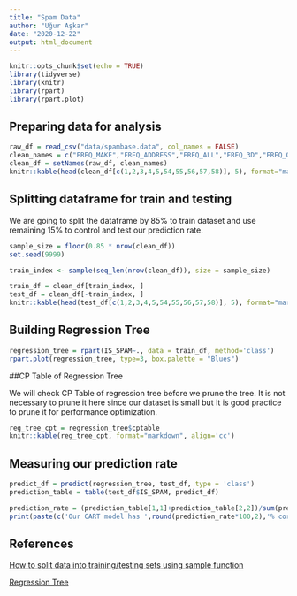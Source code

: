```yaml
---
title: "Spam Data"
author: "Uğur Aşkar"
date: "2020-12-22"
output: html_document
---
```


```r
knitr::opts_chunk$set(echo = TRUE)
library(tidyverse)
library(knitr)
library(rpart)
library(rpart.plot)
```

## Preparing data for analysis

```r
raw_df = read_csv("data/spambase.data", col_names = FALSE)
clean_names = c("FREQ_MAKE","FREQ_ADDRESS","FREQ_ALL","FREQ_3D","FREQ_OUR","FREQ_OVER","FREQ_REMOVE","FREQ_INTERNET","FREQ_ORDER","FREQ_MAIL","FREQ_RECEIVE","FREQ_WILL","FREQ_PEOPLE","FREQ_REPORT","FREQ_ADDRESSES","FREQ_FREE","FREQ_BUSINESS","FREQ_EMAIL","FREQ_YOU","FREQ_CREDIT","FREQ_YOUR","FREQ_FONT","FREQ_000","FREQ_MONEY","FREQ_HP","FREQ_HPL","FREQ_GEORGE","FREQ_650","FREQ_LAB","FREQ_LABS","FREQ_TELNET","FREQ_857","FREQ_DATA","FREQ_415","FREQ_85","FREQ_TECHNOLOGY","FREQ_1999","FREQ_PARTS","FREQ_PM","FREQ_DIRECT","FREQ_CS","FREQ_MEETING","FREQ_ORIGINAL","FREQ_PROJECT","FREQ_RE","FREQ_EDU","FREQ_TABLE","FREQ_CONFERENCE","FREQ_;","FREQ_(","FREQ_[","FREQ_!","FREQ_$","FREQ_#","LENGTH_AVERAGE","LENGTH_LONGEST","LENGTH_TOTAL","IS_SPAM")
clean_df = setNames(raw_df, clean_names)
knitr::kable(head(clean_df[c(1,2,3,4,5,54,55,56,57,58)], 5), format="markdown", align='cc')
```

## Splitting dataframe for train and testing

We are going to split the dataframe by 85% to train dataset and use remaining 15% to control and test our prediction rate. 

```r
sample_size = floor(0.85 * nrow(clean_df))
set.seed(9999)

train_index <- sample(seq_len(nrow(clean_df)), size = sample_size)

train_df = clean_df[train_index, ]
test_df = clean_df[-train_index, ]
knitr::kable(head(test_df[c(1,2,3,4,5,54,55,56,57,58)], 5), format="markdown", align='cc')
```
## Building Regression Tree

```r
regression_tree = rpart(IS_SPAM~., data = train_df, method='class')
rpart.plot(regression_tree, type=3, box.palette = "Blues")
```
##CP Table of Regression Tree

We will check CP Table of regression tree before we prune the tree. It is not necessary to prune it here since our dataset is small but It is good practice to prune it for performance optimization.

```r
reg_tree_cpt = regression_tree$cptable
knitr::kable(reg_tree_cpt, format="markdown", align='cc')
```
## Measuring our prediction rate

```r
predict_df = predict(regression_tree, test_df, type = 'class')
prediction_table = table(test_df$IS_SPAM, predict_df)

prediction_rate = (prediction_table[1,1]+prediction_table[2,2])/sum(prediction_table)
print(paste(c('Our CART model has ',round(prediction_rate*100,2),'% correct prediction rate.'), collapse = ""))
```

## References

[How to split data into training/testing sets using sample function](https://stackoverflow.com/questions/17200114/how-to-split-data-into-training-testing-sets-using-sample-function)

[Regression Tree](https://www.rdocumentation.org/packages/rpart/versions/4.1-15/topics/rpart)